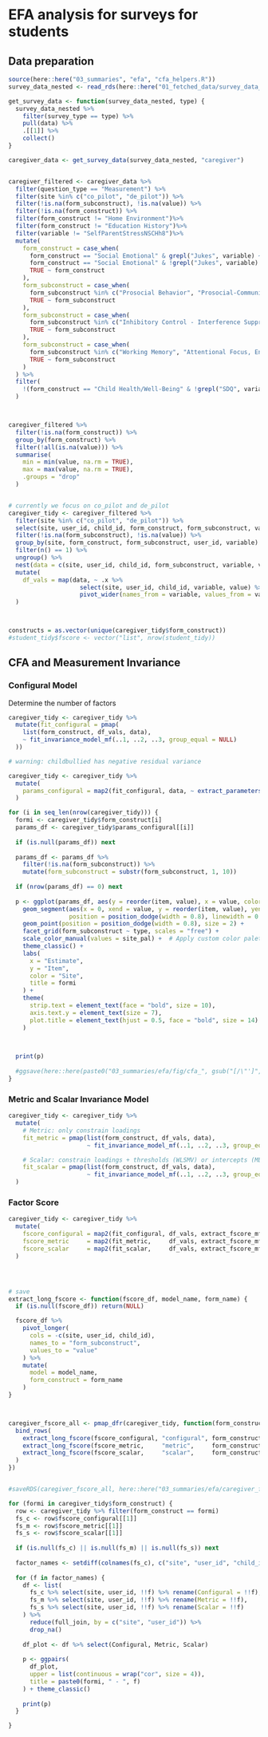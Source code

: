 
# EFA analysis for surveys for students

## Data preparation
```r
source(here::here("03_summaries", "efa", "cfa_helpers.R"))
survey_data_nested <- read_rds(here::here("01_fetched_data/survey_data_nested.rds"))

get_survey_data <- function(survey_data_nested, type) {
  survey_data_nested %>%
    filter(survey_type == type) %>%
    pull(data) %>%
    .[[1]] %>%
    collect()
}

caregiver_data <- get_survey_data(survey_data_nested, "caregiver")


caregiver_filtered <- caregiver_data %>%
  filter(question_type == "Measurement") %>%   
  filter(site %in% c("co_pilot", "de_pilot")) %>%
  filter(!is.na(form_subconstruct), !is.na(value)) %>%
  filter(!is.na(form_construct)) %>%
  filter(form_construct != "Home Environment")%>%
  filter(form_construct != "Education History")%>%
  filter(variable != "SelfParentStressNSCHh8")%>%
  mutate(
    form_construct = case_when(
      form_construct == "Social Emotional" & grepl("Jukes", variable) ~ "ChildJukes",
      form_construct == "Social Emotional" & !grepl("Jukes", variable) ~ "Social Emotional",
      TRUE ~ form_construct
    ),
    form_subconstruct = case_when(
      form_subconstruct %in% c("Prosocial Behavior", "Prosocial-Communication") ~ "Prosocial Behavior Communication",
      TRUE ~ form_subconstruct
    ),
    form_subconstruct = case_when(
      form_subconstruct %in% c("Inhibitory Control - Interference Suppression", "Inhibitory Control - Response Inhibition") ~ "Inhibitory Control",
      TRUE ~ form_subconstruct
    ),
    form_subconstruct = case_when(
      form_subconstruct %in% c("Working Memory", "Attentional Focus, Engagement, & Persistence") ~ "Attentional Focus and Working Memory",
      TRUE ~ form_subconstruct
    )
  ) %>%
  filter(
    !(form_construct == "Child Health/Well-Being" & !grepl("SDQ", variable, ignore.case = TRUE))
  )



caregiver_filtered %>%
  filter(!is.na(form_construct)) %>%
  group_by(form_construct) %>%
  filter(!all(is.na(value))) %>%  
  summarise(
    min = min(value, na.rm = TRUE),
    max = max(value, na.rm = TRUE),
    .groups = "drop"
  )


# currently we focus on co_pilot and de_pilot
caregiver_tidy <- caregiver_filtered %>%
  filter(site %in% c("co_pilot", "de_pilot")) %>%
  select(site, user_id, child_id, form_construct, form_subconstruct, variable, value) %>%
  filter(!is.na(form_subconstruct), !is.na(value)) %>%
  group_by(site, form_construct, form_subconstruct, user_id, variable) %>%
  filter(n() == 1) %>%
  ungroup() %>%
  nest(data = c(site, user_id, child_id, form_subconstruct, variable, value)) %>%
  mutate(
    df_vals = map(data, ~ .x %>%
                    select(site, user_id, child_id, variable, value) %>%
                    pivot_wider(names_from = variable, values_from = value))
  ) 



constructs = as.vector(unique(caregiver_tidy$form_construct))
#student_tidy$fscore <- vector("list", nrow(student_tidy))
```





## CFA and Measurement Invariance

### Configural Model

Determine the number of factors
```r
caregiver_tidy <- caregiver_tidy %>%
  mutate(fit_configural = pmap(
    list(form_construct, df_vals, data),
    ~ fit_invariance_model_mf(..1, ..2, ..3, group_equal = NULL)
  ))

# warning: childbullied has negative residual variance

```

```r
caregiver_tidy <- caregiver_tidy %>%
  mutate(
    params_configural = map2(fit_configural, data, ~ extract_parameters_multiF(.x, .y)),
  )

for (i in seq_len(nrow(caregiver_tidy))) {
  formi <- caregiver_tidy$form_construct[i]
  params_df <- caregiver_tidy$params_configural[[i]]
  
  if (is.null(params_df)) next
  
  params_df <- params_df %>%
    filter(!is.na(form_subconstruct)) %>%
    mutate(form_subconstruct = substr(form_subconstruct, 1, 10)) 
  
  if (nrow(params_df) == 0) next
  
  p <- ggplot(params_df, aes(y = reorder(item, value), x = value, color = site)) +
    geom_segment(aes(x = 0, xend = value, y = reorder(item, value), yend = reorder(item, value)),
                 position = position_dodge(width = 0.8), linewidth = 0.4) +
    geom_point(position = position_dodge(width = 0.8), size = 2) +
    facet_grid(form_subconstruct ~ type, scales = "free") +
    scale_color_manual(values = site_pal) +  # Apply custom color palette here
    theme_classic() +
    labs(
      x = "Estimate",
      y = "Item",
      color = "Site",
      title = formi
    ) +
    theme(
      strip.text = element_text(face = "bold", size = 10),
      axis.text.y = element_text(size = 7),
      plot.title = element_text(hjust = 0.5, face = "bold", size = 14)
    )


  
  print(p)
  
  #ggsave(here::here(paste0("03_summaries/efa/fig/cfa_", gsub("[/\"']", "_", formi), ".png")), width = 7, height = 8, dpi = 300)
}

```



### Metric and Scalar Invariance Model
```r
caregiver_tidy <- caregiver_tidy %>%
  mutate(
    # Metric: only constrain loadings
    fit_metric = pmap(list(form_construct, df_vals, data),
                      ~ fit_invariance_model_mf(..1, ..2, ..3, group_equal = "loadings")),

    # Scalar: constrain loadings + thresholds (WLSMV) or intercepts (ML)
    fit_scalar = pmap(list(form_construct, df_vals, data),
                      ~ fit_invariance_model_mf(..1, ..2, ..3, group_equal = c("loadings", "intercepts")))
  )


```

### Factor Score

```r
caregiver_tidy <- caregiver_tidy %>%
  mutate(
    fscore_configural = map2(fit_configural, df_vals, extract_fscore_mf),
    fscore_metric     = map2(fit_metric,     df_vals, extract_fscore_mf),
    fscore_scalar     = map2(fit_scalar,     df_vals, extract_fscore_mf)
  )




# save 
extract_long_fscore <- function(fscore_df, model_name, form_name) {
  if (is.null(fscore_df)) return(NULL)

  fscore_df %>%
    pivot_longer(
      cols = -c(site, user_id, child_id),
      names_to = "form_subconstruct",
      values_to = "value"
    ) %>%
    mutate(
      model = model_name,
      form_construct = form_name
    )
}



caregiver_fscore_all <- pmap_dfr(caregiver_tidy, function(form_construct, ..., fscore_configural, fscore_metric, fscore_scalar) {
  bind_rows(
    extract_long_fscore(fscore_configural, "configural", form_construct),
    extract_long_fscore(fscore_metric,     "metric",     form_construct),
    extract_long_fscore(fscore_scalar,     "scalar",     form_construct)
  )
})


#saveRDS(caregiver_fscore_all, here::here("03_summaries/efa/caregiver_fscore_all.rds"))
```

```r
for (formi in caregiver_tidy$form_construct) {
  row <- caregiver_tidy %>% filter(form_construct == formi)
  fs_c <- row$fscore_configural[[1]]
  fs_m <- row$fscore_metric[[1]]
  fs_s <- row$fscore_scalar[[1]]
  
  if (is.null(fs_c) || is.null(fs_m) || is.null(fs_s)) next
  
  factor_names <- setdiff(colnames(fs_c), c("site", "user_id", "child_id"))
  
  for (f in factor_names) {
    df <- list(
      fs_c %>% select(site, user_id, !!f) %>% rename(Configural = !!f),
      fs_m %>% select(site, user_id, !!f) %>% rename(Metric = !!f),
      fs_s %>% select(site, user_id, !!f) %>% rename(Scalar = !!f)
    ) %>%
      reduce(full_join, by = c("site", "user_id")) %>%
      drop_na()
  
    df_plot <- df %>% select(Configural, Metric, Scalar)
  
    p <- ggpairs(
      df_plot,
      upper = list(continuous = wrap("cor", size = 4)),
      title = paste0(formi, " - ", f)
    ) + theme_classic()
  
    print(p)
  }

}
```


